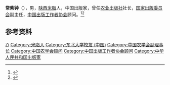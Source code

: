 '''常紫钟'''（{{bd|1911年||？|}}），男，[[陕西|陕西]][[米脂|米脂]]人，中国出版家，曾任[[农业出版社|农业出版社]]社长，[[国家出版委员会|国家出版委员会]]副主任，[[中国出版工作者协会|中国出版工作者协会]]顾问。<ref>{{Cite book|title=中华当代文化名人大辞典|author=张品兴, 殷登祥, 陈有进等主编|publisher=中国广播电视出版社|year=1992|isbn=9787504315137|location=北京|pages=}}</ref><ref>{{Cite web|title=常紫钟校友|url=http://suishi1923.com/Item/416.aspx|accessdate=2020-12-13|work=榆林学院绥德师范校区}}{{Dead link}}</ref>

== 参考资料 ==
{{reflist}}

{{中国人物小作品}}
{{Navboxes
| title  = 常紫钟在[[中国农学会|中国农学会]]的职务
| list1  =
{{中国农学会第三届理事会}}
{{中国农学会第四届理事会}}
}}
{{Navboxes
| title  = 常紫钟在[[中国出版协会|中国出版协会]]的职务
| list1  =
{{中国出版工作者协会第二届理事会}}
}}

{{Authority control}}
{{DEFAULTSORT:Chang常}}
[[Category:常姓|Zi]]
[[Category:米脂人|Category:米脂人]]
[[Category:东北大学校友_(中国)|Category:东北大学校友 (中国)]]
[[Category:中国农学会副理事长|Category:中国农学会副理事长]]
[[Category:中国农学会顾问|Category:中国农学会顾问]]
[[Category:中国出版工作者协会顾问|Category:中国出版工作者协会顾问]]
[[Category:中华人民共和国出版家|Category:中华人民共和国出版家]]